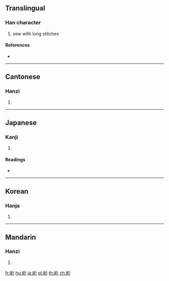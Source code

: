 {{character info/new}}
{{also|绗}}
==Translingual==

===Han character===
{{Han char|rn=120|rad=糸|as=06|sn=12|four=21921|canj=VFHON}}

# sew with long stitches

====References====
* {{Han ref|kx=0921.320|dkj=27396|dj=1354.190|hdz=53394.050|uh=7D4E|ud=32078|bh=DAFB|bd=56059}}

----

==Cantonese==

===Hanzi===
{{yue-hanzi|jyut=[[han6]], [[hong4]]|y=han6, hong4|sim=绗}}

# {{defn|lang=yue|sort=糸06}}

----

==Japanese==

===Kanji===
{{ja-kanji|grade=|rs=糸06}}

# {{defn|lang=ja|sort=糸06}}

====Readings====
* {{ja-readings|on=[[こう]] (kō)|kun=[[くける]] (kukeru)|nanori=}}

----

==Korean==

===Hanja===
{{ko-hanja|hangeul=행|eumhun=|rv=haeng|mr=haeng|y=hayng}}

# {{defn|lang=ko|sort=糸06}}

----

==Mandarin==

===Hanzi===
{{cmn-hanzi|sim=绗|pin=[[háng]] ([[hang2]]), [[hèng]] ([[heng4]])|wg=hang<sup>2</sup>, heng<sup>4</sup>}}

# {{defn|lang=cmn|sort=糸06}}

[[fr:絎]]
[[hu:絎]]
[[ja:絎]]
[[pl:絎]]
[[th:絎]]
[[zh:絎]]